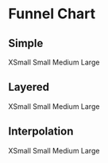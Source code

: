 




# Funnel Chart

## Simple
<Tabs className="mt-4" size="small">
  <TabList>
    <Tab>XSmall</Tab>
    <Tab>Small</Tab>
    <Tab>Medium</Tab>
    <Tab>Large</Tab>
  </TabList>
  <TabPanel>
    <BlockCanvas
      darkStory={XsDarkStories.Simple}
      darkMeta={XsDarkStories}
    />
  </TabPanel>
  <TabPanel>
    <BlockCanvas
      darkStory={SmDarkStories.Simple}
      darkMeta={SmDarkStories}
    />
  </TabPanel>
  <TabPanel>
    <BlockCanvas
      darkStory={MdDarkStories.Simple}
      darkMeta={MdDarkStories}
    />
  </TabPanel>
  <TabPanel>
    <BlockCanvas
      lightStory={LgLightStories.Simple}
      darkStory={MdDarkStories.Simple}
      lightMeta={LgLightStories}
      darkMeta={LgDarkStories}
    />
  </TabPanel>
</Tabs>

## Layered
<Tabs className="mt-4" size="small">
  <TabList>
    <Tab>XSmall</Tab>
    <Tab>Small</Tab>
    <Tab>Medium</Tab>
    <Tab>Large</Tab>
  </TabList>
  <TabPanel>
    <BlockCanvas
      darkStory={XsDarkStories.Layered}
      darkMeta={XsDarkStories}
    />
  </TabPanel>
  <TabPanel>
    <BlockCanvas
      darkStory={SmDarkStories.Layered}
      darkMeta={SmDarkStories}
    />
  </TabPanel>
  <TabPanel>
    <BlockCanvas
      darkStory={MdDarkStories.Layered}
      darkMeta={MdDarkStories}
    />
  </TabPanel>
  <TabPanel>
    <BlockCanvas
      lightStory={LgLightStories.Layered}
      darkStory={MdDarkStories.Layered}
      lightMeta={LgLightStories}
      darkMeta={LgDarkStories}
    />
  </TabPanel>
</Tabs>

## Interpolation
<Tabs className="mt-4" size="small">
  <TabList>
    <Tab>XSmall</Tab>
    <Tab>Small</Tab>
    <Tab>Medium</Tab>
    <Tab>Large</Tab>
  </TabList>
  <TabPanel>
    <BlockCanvas
      darkStory={XsDarkStories.Interpolation}
      darkMeta={XsDarkStories}
    />
  </TabPanel>
  <TabPanel>
    <BlockCanvas
      darkStory={SmDarkStories.Interpolation}
      darkMeta={SmDarkStories}
    />
  </TabPanel>
  <TabPanel>
    <BlockCanvas
      darkStory={MdDarkStories.Interpolation}
      darkMeta={MdDarkStories}
    />
  </TabPanel>
  <TabPanel>
    <BlockCanvas
      lightStory={LgLightStories.Interpolation}
      darkStory={MdDarkStories.Interpolation}
      lightMeta={LgLightStories}
      darkMeta={LgDarkStories}
    />
  </TabPanel>
</Tabs>

